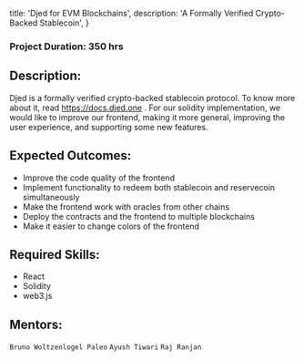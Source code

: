 
  title: 'Djed for EVM Blockchains',
  description: 'A Formally Verified Crypto-Backed Stablecoin',
}


### Project Duration: 350 hrs

## Description:

Djed is a formally verified crypto-backed stablecoin protocol. To know more about it, read https://docs.djed.one .
For our solidity implementation, we would like to improve our frontend, making it more general, 
improving the user experience, and supporting some new features.



## Expected Outcomes:

- Improve the code quality of the frontend
- Implement functionality to redeem both stablecoin and reservecoin simultaneously
- Make the frontend work with oracles from other chains
- Deploy the contracts and the frontend to multiple blockchains
- Make it easier to change colors of the frontend

## Required Skills:

- React
- Solidity
- web3.js

## Mentors:

`Bruno Woltzenlogel Paleo`
`Ayush Tiwari`
`Raj Ranjan`
